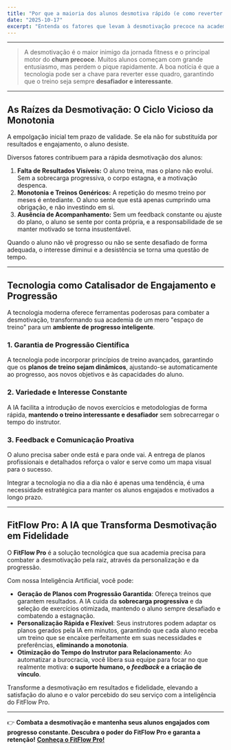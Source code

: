 ```yaml
---
title: "Por que a maioria dos alunos desmotiva rápido (e como reverter isso com tecnologia inteligente)"
date: "2025-10-17"
excerpt: "Entenda os fatores que levam à desmotivação precoce na academia, como a falta de progressão e a monotonia. Descubra como a tecnologia inteligente pode ser a aliada perfeita para manter seus alunos engajados e fiéis."
---
```


---

> A desmotivação é o maior inimigo da jornada fitness e o principal motor do **churn precoce**. Muitos alunos começam com grande entusiasmo, mas perdem o pique rapidamente. A boa notícia é que a tecnologia pode ser a chave para reverter esse quadro, garantindo que o treino seja sempre **desafiador e interessante**.

---

## As Raízes da Desmotivação: O Ciclo Vicioso da Monotonia

A empolgação inicial tem prazo de validade. Se ela não for substituída por resultados e engajamento, o aluno desiste.

Diversos fatores contribuem para a rápida desmotivação dos alunos:

1.  **Falta de Resultados Visíveis:** O aluno treina, mas o plano não evolui. Sem a sobrecarga progressiva, o corpo estagna, e a motivação despenca.
2.  **Monotonia e Treinos Genéricos:** A repetição do mesmo treino por meses é entediante. O aluno sente que está apenas cumprindo uma obrigação, e não investindo em si.
3.  **Ausência de Acompanhamento:** Sem um feedback constante ou ajuste do plano, o aluno se sente por conta própria, e a responsabilidade de se manter motivado se torna insustentável.

Quando o aluno não vê progresso ou não se sente desafiado de forma adequada, o interesse diminui e a desistência se torna uma questão de tempo.

---

## Tecnologia como Catalisador de Engajamento e Progressão

A tecnologia moderna oferece ferramentas poderosas para combater a desmotivação, transformando sua academia de um mero "espaço de treino" para um **ambiente de progresso inteligente**.

### 1. Garantia de Progressão Científica
A tecnologia pode incorporar princípios de treino avançados, garantindo que os **planos de treino sejam dinâmicos**, ajustando-se automaticamente ao progresso, aos novos objetivos e às capacidades do aluno.

### 2. Variedade e Interesse Constante
A IA facilita a introdução de novos exercícios e metodologias de forma rápida, **mantendo o treino interessante e desafiador** sem sobrecarregar o tempo do instrutor.

### 3. Feedback e Comunicação Proativa
O aluno precisa saber onde está e para onde vai. A entrega de planos profissionais e detalhados reforça o valor e serve como um mapa visual para o sucesso.

Integrar a tecnologia no dia a dia não é apenas uma tendência, é uma necessidade estratégica para manter os alunos engajados e motivados a longo prazo.

---

## FitFlow Pro: A IA que Transforma Desmotivação em Fidelidade

O **FitFlow Pro** é a solução tecnológica que sua academia precisa para combater a desmotivação pela raiz, através da personalização e da progressão.

Com nossa Inteligência Artificial, você pode:

* **Geração de Planos com Progressão Garantida**: Ofereça treinos que garantem resultados. A IA cuida da **sobrecarga progressiva** e da seleção de exercícios otimizada, mantendo o aluno sempre desafiado e combatendo a estagnação.
* **Personalização Rápida e Flexível**: Seus instrutores podem adaptar os planos gerados pela IA em minutos, garantindo que cada aluno receba um treino que se encaixe perfeitamente em suas necessidades e preferências, **eliminando a monotonia**.
* **Otimização do Tempo do Instrutor para Relacionamento**: Ao automatizar a burocracia, você libera sua equipe para focar no que realmente motiva: **o suporte humano, o *feedback* e a criação de vínculo**.

Transforme a desmotivação em resultados e fidelidade, elevando a satisfação do aluno e o valor percebido do seu serviço com a inteligência do FitFlow Pro.

---

👉 **Combata a desmotivação e mantenha seus alunos engajados com progresso constante. Descubra o poder do FitFlow Pro e garanta a retenção!**
[**Conheça o FitFlow Pro!**](https://www.fitflowpro.com.br/)